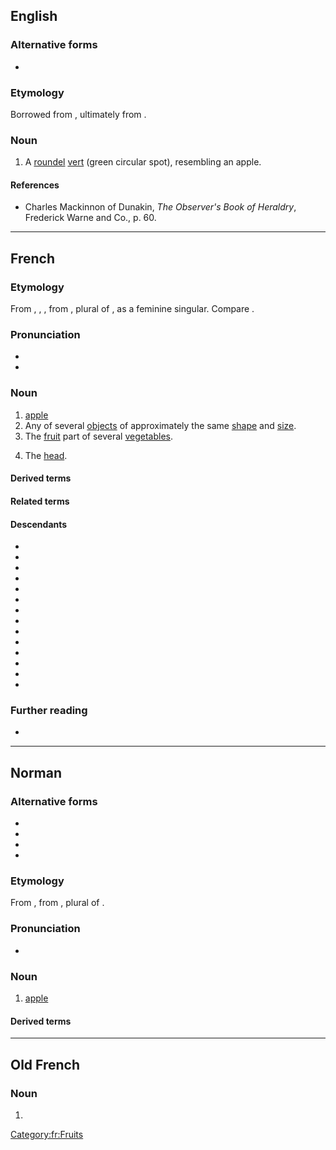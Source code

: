 {{also|pommé}}
==English==

===Alternative forms===
* {{alter|en|pomey}}

===Etymology===
Borrowed from {{bor|en|fr|pomme}}, ultimately from {{der|en|la|poma}}.

===Noun===
{{en-noun|pomeis}}

# {{lb|en|heraldiccharge}} A [[roundel]] [[vert]] (green circular spot), resembling an apple.

====References====
* Charles Mackinnon of Dunakin, ''The Observer's Book of Heraldry'', Frederick Warne and Co., p. 60.

----

==French==

===Etymology===
From {{inh|fr|fro|pomme}}, {{m|fro|pome}}, {{m|fro|pume}}, from {{inh|fr|la|pōma}}, plural of {{m|la|pōmum}}, {{glossary|reanalysis|reanalyzed}} as a feminine singular. Compare {{cog|en|pome}}.

===Pronunciation===
* {{fr-IPA}}
* {{audio|fr|Fr-pomme.ogg|audio}}

===Noun===
{{fr-noun|f}}

# [[apple]] {{gloss|fruit}}
# Any of several [[object]]s of approximately the same [[shape]] and [[size]].
# The [[fruit]] part of several [[vegetable]]s.
# {{lb|fr|colloquial}} The [[head]].

====Derived terms====
{{der4|fr
|croquer la pomme
|pomme d'Adam
|pomme de terre
|pommes frites
}}

====Related terms====
{{rel3|fr
|pommeau
|pommer
|pommier
}}

====Descendants====
{{top4}}
* {{desc|gcf|ponm}}
* {{desc|ht|pòm}}
* {{desc|lou|pòm}}
* {{desc|mfe|pom}}
* {{desc|crs|ponm}}
* {{desc|bor=1|am|ፖም}}
* {{desc|bor=1|fud|pomo}}
* {{desc|bor=1|en|pomme|alts=1}}
* {{desc|bor=1|km|ប៉ុម}}
* {{desc|bor=1|mg|paoma}}
* {{desc|bor=1|zdj|pomu}}
* {{desc|bor=1|rw|pome}}
* {{desc|bor=1|vi|bôm}}
* {{desc|bor=1|wo|pom}}
{{bottom}}

===Further reading===
* {{R:TLFi}}

[[Category:fr:Fruits]]

----

==Norman==
{{wikipedia|poume|lang=nrm}}

===Alternative forms===
* {{alter|nrf|poumme||Jersey}}
* {{alter|nrf|paomme||Guernsey}}
* {{alter|nrf|pum||Sark}}
* {{alter|nrf|poume||continental Norman}}

===Etymology===
From {{inh|nrf|la|pomme}}, from {{inh|nrf|la|pōma}}, plural of {{m|la|pōmum|t=fruit}}.

===Pronunciation===
* {{audio|nrf|Jer-pomme.ogg|Audio}}

===Noun===
{{nrf-noun|f}}

# {{lb|nrf|Jersey}} [[apple]]

====Derived terms====
{{col4|nrf
|pomme à cidre
|pomme dé garde
|pomme dé sapîn
|pomme dé tabl'ye
|pomme dé tchêne
|pomme douoche
|pomme suthe
|pommyi
}}

{{topics|nrf|Fruits}}

----

==Old French==

===Noun===
{{fro-noun|f}}

# {{alternative form of|fro|pome}}